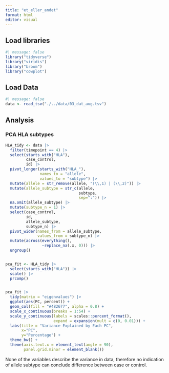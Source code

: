 ```yaml
---
title: "et_eller_andet"
format: html
editor: visual
---
```


## Load libraries

```r
#| message: false
library("tidyverse")
library("viridis")
library("broom")
library("cowplot")
```

## Load Data

```r
#| message: false
data <- read_tsv("./../data/03_dat_aug.tsv")
```

## Analysis

### PCA HLA subtypes

```r
HLA_tidy <- data |> 
  filter(timepoint == 4) |>
  select(starts_with("HLA"),
         case_control,
         id) |>
  pivot_longer(starts_with("HLA_"), 
               names_to = "allele",
               values_to = "subtype") |>
  mutate(allele = str_remove(allele, "(\\,1) | (\\,2)")) |>
  mutate(allele_subtype = str_c(allele,
                                subtype,
                                sep=":")) |>
  na.omit(allele_subtype) |>
  mutate(subtype_n = 1) |>
  select(case_control,
         id,
         allele_subtype,
         subtype_n) |>
  pivot_wider(names_from = allele_subtype,
              values_from = subtype_n) |>
  mutate(across(everything(),
                ~replace_na(.x, 0))) |>
  ungroup()


pca_fit <- HLA_tidy |> 
  select(starts_with("HLA")) |>
  scale() |>
  prcomp()


pca_fit |>
  tidy(matrix = "eigenvalues") |>
  ggplot(aes(PC, percent)) +
  geom_col(fill = "#482677", alpha = 0.8) +
  scale_x_continuous(breaks = 1:54) +
  scale_y_continuous(labels = scales::percent_format(),
                     expand = expansion(mult = c(0, 0.01))) +
  labs(title = "Variance Explained by Each PC",
       x="PC",
       y="Percentage") +
  theme_bw() +
  theme(axis.text.x = element_text(angle = 90),
        panel.grid.minor = element_blank())
```

None of the variables describe the variance in data, therefore no indication of allele subtype can conclude difference between case or control.
